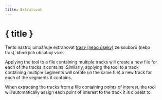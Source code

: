 ```yaml
---
title: Extrahovat
---
```


<script>
</script>

# <Ungroup size="24" class="inline-block" style="margin-bottom: 5px" /> { title }

Tento nástroj umožňuje extrahovat [trasy (nebo úseky)](../gpx) ze souborů (nebo tras), které jich obsahují více.

<div class="flex flex-row justify-center">
    <Extract class="text-foreground p-3 border rounded-md shadow-lg" />
</div>

Applying the tool to a file containing multiple tracks will create a new file for each of the tracks it contains.
Similarly, applying the tool to a track containing multiple segments will create (in the same file) a new track for each of the segments it contains.

<DocsNote>

When extracting the tracks from a file containing <a href="../gpx">points of interest</a>, the tool will automatically assign each point of interest to the track it is closest to.

</DocsNote>
